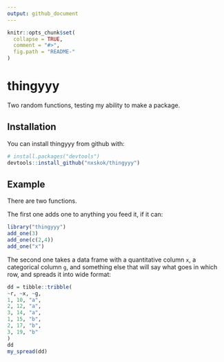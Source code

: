 ```yaml
---
output: github_document
---
```


<!-- README.md is generated from README.Rmd. Please edit that file -->

```r
knitr::opts_chunk$set(
  collapse = TRUE,
  comment = "#>",
  fig.path = "README-"
)
```

# thingyyy

Two random functions, testing my ability to make a package.

## Installation

You can install thingyyy from github with:

```r
# install.packages("devtools")
devtools::install_github("nxskok/thingyyy")
```

## Example

There are two functions.

The first one adds one to anything you feed it, if it can:

```r
library("thingyyy")
add_one(3)
add_one(c(2,4))
add_one("x")
```

The second one takes a data frame with a quantitative column `x`, a categorical column `g`, and something else that will say what goes in which row, and spreads it into wide format:

```r
dd = tibble::tribble(
~r, ~x, ~g,
1, 10, "a",
2, 12, "a",
3, 14, "a",
1, 15, "b",
2, 17, "b",
3, 19, "b"
)
dd
my_spread(dd)
```

